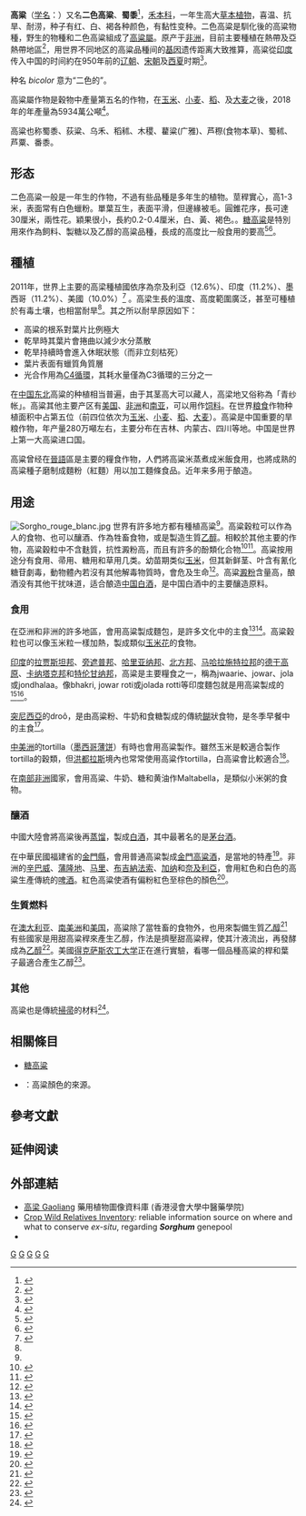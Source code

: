 {{Speciesbox 
| taxon = Sorghum bicolor 
| image = Sorghum_bicolor03.jpg
| status = NE
| status_system = IUCN3.1
| authority = ([[L.|L.]]) Moench, 1794
| synonyms = 
* ''Sorghum technicum''
* ''Holcus dochna''
* ''Holcus cernuus''
* ''Holcus bicolor''
* ''Holcus sorghum''
* ''Andropogon sorghum''
* ''Andropogon bicolor''
* ''Sorghum vulgare''
* ''Andropogon sorghum var. technicus''
}}
{{Nutritional value
| name=高粱
| kJ=1418
| protein=11.30 g
| fat=3.30 g
| carbs=74.63 g
| fiber=6.3 g
}}
'''高粱'''（[[学名|学名]]：''{{lang|la|Sorghum bicolor}}''）又名'''二色高粱'''、'''蜀黍'''<ref>{{TaiBNET| zh=蜀黍 | id=201688 | binomial=Sorghum bicolor | authority=(L.) Moench, 1794 | var= | accessdate=2013-01-24}}</ref>，[[禾本科|禾本科]]，一年生高大[[草本植物|草本植物]]，喜温、抗旱、耐涝，种子有红、白、褐各种颜色，有黏性变种。二色高粱是馴化後的高粱物種，野生的物種和二色高粱組成了[[高粱屬|高粱屬]]。原产于[[非洲|非洲]]，目前主要種植在熱帶及亞熱帶地區<ref>{{Cite journal|last1=Dillon|first1=Sally L.|last2=Shapter|first2=Frances M.|last3=Henry|first3=Robert J.|last4=Izquierdo|first4=Liz|last5=Lee|first5=L. Slade|title=Domestication to Crop Improvement: Genetic Resources for Sorghum and Saccharum (Andropogoneae)|journal=Annals of Botany|volume=100|issue=5|pages=975–989|date=1 September 2007|pmc=2759214|display-authors=3|pmid=17766842|doi=10.1093/aob/mcm192}}</ref>，用世界不同地区的高粱品種间的[[基因|基因]]遗传距离大致推算，高粱從[[印度|印度]]传入中国的时间約在950年前的[[辽朝|辽朝]]、[[宋朝|宋朝]]及[[西夏|西夏]]时期<ref>{{Cite web |url=http://www.guokr.com/article/440693/ |title=存档副本 |accessdate=2016-07-16 |archive-date=2016-07-15 |archive-url=https://web.archive.org/web/20160715081438/http://www.guokr.com/article/440693/ |dead-url=no }}</ref>。

种名 ''bicolor'' 意为“二色的”。

高粱屬作物是穀物中產量第五名的作物，在[[玉米|玉米]]、[[小麦|小麦]]、[[稻|稻]]、及[[大麦|大麦]]之後，2018年的年產量為5934萬公噸<ref>{{Cite web|title=FAOSTAT|url=http://www.fao.org/faostat/en/#data/QC|access-date=2020-09-27|website=www.fao.org}}</ref>。

高粱也称蜀黍、荻粱、乌禾、稻秫、木稷、藋粱(广雅)、芦穄(食物本草)、蜀秫、芦粟、番黍。

==形态==
二色高粱一般是一年生的作物，不過有些品種是多年生的植物。莖稈實心，高1-3米，表面常有白色蠟粉。單葉互生，表面平滑，但邊緣被毛。圓錐花序，長可達30厘米，兩性花。穎果很小，長約0.2-0.4厘米，白、黃、褐色。。[[糖高粱|糖高粱]]是特別用來作為飼料、製糖以及乙醇的高粱品種，長成的高度比一般食用的要高<ref name="FAO">{{Cite web|url=http://www.fao.org/ag/agp/agpc/doc/gbase/data/pf000319.htm|title=Grassland Index: ''Sorghum bicolor'' (L.) Moench|accessdate=2020-09-05|archive-date=2017-11-19|archive-url=https://web.archive.org/web/20171119193819/http://www.fao.org/ag/agp/agpc/doc/Gbase/DATA/pf000319.HTM|dead-url=no}}</ref><ref>{{cite web|title=Sweet Sorghum|url=http://sseassociation.org/SweetSorghum/default.aspx|publisher=Sweet Sorghum Ethanol Producers|accessdate=13 November 2012|archive-date=2016-10-28|archive-url=https://web.archive.org/web/20161028235747/http://sseassociation.org/SweetSorghum/default.aspx|dead-url=no}}</ref>。

==種植==
2011年，世界上主要的高梁種植國依序為奈及利亞（12.6%）、印度（11.2%）、墨西哥（11.2%）、美國（10.0%）<ref name=AGMRC>{{cite web |url=http://www.agmrc.org/commodities__products/grains__oilseeds/sorghum/sorghum-profile/ |title=AGMRC ''Sorghum'' profile |author1=Jeri Stroade |author2=Michael Boland |author3=Mykel Taylor |last-author-amp=yes |accessdate=2019-08-07 |archive-date=2015-11-28 |archive-url=https://web.archive.org/web/20151128163728/http://www.agmrc.org/commodities__products/grains__oilseeds/sorghum/sorghum-profile |dead-url=no }}</ref> 。高梁生長的溫度、高度範圍廣泛，甚至可種植於有毒土壤，也相當耐旱<ref name="FAO"/>。其之所以耐旱原因如下：

* 高粱的根系對葉片比例極大
* 乾旱時其葉片會捲曲以減少水分蒸散
* 乾旱持續時會進入休眠狀態（而非立刻枯死）
* 葉片表面有蠟質角質層
* 光合作用為[[C4类二氧化碳固定|C4循環]]，其耗水量僅為C3循環的三分之一

在[[中国东北|中国东北]]高粱的种植相当普遍，由于其茎高大可以藏人，高梁地又俗称為「青纱帐」。高粱其他主要产区有[[美国|美国]]、[[非洲|非洲]]和[[南亚|南亚]]，可以用作[[饲料|饲料]]。在世界[[粮食|粮食]]作物种植面积中占第五位（前四位依次为[[玉米|玉米]]、[[小麦|小麦]]、[[稻|稻]]、[[大麦|大麦]]）。高粱是中国重要的旱粮作物，年产量280万噸左右，主要分布在吉林、内蒙古、四川等地。中国是世界上第一大高粱进口国。

高粱曾经在[[晉語|晉語]]區是主要的糧食作物，人們將高粱米蒸煮成米飯食用，也將成熟的高粱種子磨制成麵粉（紅麵）用以加工麵條食品。近年来多用于酿造。

==用途==
[[File:Sorgho_rouge_blanc.jpg|thumb]]
世界有許多地方都有種植高粱<ref name=AGMRC/>。高粱穀粒可以作為人的食物、也可以釀酒、作為牲畜食物，或是製造生質[[乙醇|乙醇]]。相較於其他主要的作物，高粱穀粒中不含麩質，抗性澱粉高，而且有許多的酚類化合物<ref name="sciencedirect.com">{{Cite journal|last1=Awika|first1=Joseph M.|last2=Rooney|first2=Lloyd W.|date=2004-05-01|title=Sorghum phytochemicals and their potential impact on human health|url=http://www.sciencedirect.com/science/article/pii/S003194220400144X|journal=Phytochemistry|language=en|volume=65|issue=9|pages=1199–1221|doi=10.1016/j.phytochem.2004.04.001|pmid=15184005|issn=0031-9422}}</ref><ref>{{Cite journal|last1=Rooney|first1=Lloyd|last2=Dykes|first2=Linda|date=2013-10-01|title=Utilization of African Grains in Nutritionally Unique Foods|url=http://dx.doi.org/10.1094/cplex-2013-1001-24b|journal=CFW Plexus|doi=10.1094/cplex-2013-1001-24b|issn=2168-118X|doi-access=free}}</ref>。高粱按用途分有食用、帚用、糖用和草用几类。幼苗期类似[[玉米|玉米]]，但其新鲜茎、叶含有氰化糖苷劇毒，動物體內若沒有其他解毒物質時，會危及生命<ref>{{Cite web |title=芻料用高粱與草食動物 |url=https://www.angrin.tlri.gov.tw/cow/dfar122/dfar122p2.htm |access-date=2021-05-20 |author=蕭素碧 |publisher=台灣畜產種原資訊網}}</ref>。高粱[[澱粉|澱粉]]含量高，酿酒没有其他干扰味道，适合酿造[[白酒_(蒸餾酒)|中国白酒]]，是中国白酒中的主要釀造原料。
===食用===
{{Nutritional value
| name=高粱
| kJ=1418
| protein=11.30 g
| fat=3.30 g
| carbs=74.63 g
| fiber=6.3 g}}

在亞洲和非洲的許多地區，會用高粱製成麵包，是許多文化中的主食<ref>{{cite book|title=Plant Taxonomy|author=O P Sharma|publisher=Tata McGraw-Hill|year=1993|isbn=978-0-07-460373-4|pages=439}}</ref><ref>{{cite book |author=National Research Council |title=Lost Crops of Africa: Volume I: Grains |url=http://books.nap.edu/openbook.php?record_id=2305 |access-date=2008-07-18 |date=1996-02-14 |publisher=National Academies Press |isbn=978-0-309-04990-0 |chapter=Sorghum |chapter-url=http://books.nap.edu/openbook.php?record_id=2305&page=127 }}</ref>。高粱穀粒也可以像玉米粒一樣加熱，製成類似[[玉米花|玉米花]]的食物。

[[印度|印度]]的[[拉贾斯坦邦|拉贾斯坦邦]]、[[旁遮普邦|旁遮普邦]]、[[哈里亚纳邦|哈里亚纳邦]]、[[北方邦|北方邦]]、[[马哈拉施特拉邦|马哈拉施特拉邦]]的[[德干高原|德干高原]]、[[卡纳塔克邦|卡纳塔克邦]]和[[特伦甘纳邦|特伦甘纳邦]]，高粱是主要糧食之一，稱為jwaarie、jowar、jola或jondhalaa。像bhakri, jowar roti或jolada rotti等印度麵包就是用高粱製成的<ref name="Sen2004">{{cite book|author=Colleen Taylor Sen|title=Food Culture in India|url=https://books.google.com/books?id=YIyV_5wrplMC&pg=PA41|year=2004|publisher=Greenwood Publishing Group|isbn=978-0-313-32487-1|page=80}}</ref><ref name="AkhtarLearmonth1985">{{cite book|author1=Rais Akhtar|author2=Andrew Thomas Amos Learmonth|title=Geographical Aspects of Health and Disease in India|url=https://books.google.com/books?id=lm-T1sbNdPwC&pg=PA245|year=1985|publisher=Concept Publishing Company|page=251|id=GGKEY:HH184Y8TYNS}}</ref>。

[[突尼西亞|突尼西亞]]的droô，是由高粱粉、牛奶和食糖製成的傳統[[餬|餬]]狀食物，是冬季早餐中的主食<ref>{{Cite web|url=http://www.wepostmag.com/sorgho-droo-collation-hivernale/|title=Le sorgho " Droô ", la collation hivernale|date=May 28, 2012|website=wepostmag|access-date=2020-04-24}}</ref>。

[[中美洲|中美洲]]的tortilla（[[墨西哥薄饼|墨西哥薄饼]]）有時也會用高粱製作。雖然玉米是較適合製作tortilla的穀類，但[[洪都拉斯|洪都拉斯]]境內也常常使用高粱作tortilla，白高粱會比較適合<ref name=":1">{{Cite web|url=http://www.fao.org/docrep/t0818e/T0818E0h.htm|title=Sorghum and millets in human nutrition|website=www.fao.org|access-date=2017-04-05}}</ref>。

在[[南部非洲|南部非洲]]國家，會用高粱、牛奶、糖和黄油作Maltabella，是類似小米粥的食物。

===釀酒===
中國大陸會將高粱{{le|發酵 (食物)|fermentation (food)|發酵}}後再[[蒸馏|蒸馏]]，製成[[白酒_(蒸餾酒)|白酒]]，其中最著名的是[[茅台酒|茅台酒]]。

在中華民國福建省的[[金門縣|金門縣]]，會用普通高粱製成[[金門高粱酒|金門高粱酒]]，是當地的特產<ref>{{Cite web |title=金門高粱酒 |url=http://nrch.culture.tw/twpedia.aspx?id=19998 |access-date=2021-05-20 |publisher=台灣大百科全書 |language=zh-hant}}</ref>。非洲的[[辛巴威|辛巴威]]、[[蒲隆地|蒲隆地]]、[[马里|马里]]、[[布吉納法索|布吉納法索]]、[[加纳|加纳]]和[[奈及利亞|奈及利亞]]，會用紅色和白色的高粱生產傳統的[[啤酒|啤酒]]。紅色高粱使酒有偏粉紅色至棕色的顏色<ref>{{cite web|url=http://www.agribusinessweek.com/sweet-sorghum-a-new-smart-biofuel-crop/|title=Sweet Sorghum : A New "Smart Biofuel Crop|publisher=agribusinessweek.com|date=30 June 2008|url-status=dead|archive-url=https://web.archive.org/web/20150527004827/http://www.agribusinessweek.com/sweet-sorghum-a-new-smart-biofuel-crop/|archive-date=27 May 2015}}</ref>。

===生質燃料===
在[[澳大利亚|澳大利亚]]、[[南美洲|南美洲]]和[[美国|美国]]，高粱除了當牲畜的食物外，也用來製備生質[[乙醇|乙醇]]<ref>{{Cite web|url=https://www.sorghumcheckoff.com/https://www.sorghumcheckoff.com/|title=United Sorghum Checkoff Program | Investing in Sorghum Profitability|website=United Sorghum Checkoff}}</ref>
有些國家是用甜高粱稈來產生乙醇，作法是擠壓甜高粱稈，使其汁液流出，再發酵成為[[乙醇|乙醇]]<ref>{{cite web|url=http://www.agribusinessweek.com/sweet-sorghum-a-new-smart-biofuel-crop/|title=Sweet Sorghum : A New "Smart Biofuel Crop|publisher=agribusinessweek.com|date=30 June 2008|url-status=dead|archive-url=https://web.archive.org/web/20150527004827/http://www.agribusinessweek.com/sweet-sorghum-a-new-s.|archive-date=2015-05-27}}</ref>。美國[[得克萨斯农工大学|得克萨斯农工大学]]正在進行實驗，看哪一個品種高粱的桿和葉子最適合產生乙醇<ref>{{cite web|url=http://agnewsarchive.tamu.edu/dailynews/stories/FUEL/Oct0107a.htm|title=Ceres and Texas A&M to Develop and Market High-Biomass Sorghum for Biofuels (Texas A&M University System Agriculture Program)|website=gnewsarchive.tamu.edu|date=1 October 2007|url-status=dead|archive-url=https://web.archive.org/web/20080724231547/http://agnewsarchive.tamu.edu/dailynews/stories/FUEL/Oct0107a.htm|archive-date=24 July 2008}}</ref>。

===其他===
高粱也是傳統[[掃帚|掃帚]]的材料<ref>{{cite web | title=How to make a broom | url=http://www.motherearthnews.com/Do-It-Yourself/How-To-Make-A-Broom.aspx | publisher=Ogden Publications, Inc | access-date=2010-03-16}}</ref>。

==相關條目==
*[[糖高粱|糖高粱]]
*{{le|芹菜定|Apigeninidin}}：高粱顏色的來源。

== 參考文獻 ==
{{reflist}}

== 延伸阅读 ==
{{Wikisource further reading}}

==外部連結==		
{{Commons category}}
{{wikispecies-inline|Sorghum bicolor|蜀黍}}
* [http://libproject.hkbu.edu.hk/was40/detail?lang=ch&channelid=1288&searchword=herb_id=D01204 高梁 Gaoliang] {{Wayback|url=http://libproject.hkbu.edu.hk/was40/detail?lang=ch&channelid=1288&searchword=herb_id=D01204 |date=20160304123115 }} 藥用植物圖像資料庫 (香港浸會大學中醫藥學院) {{zh-hant}}{{en}}
* [http://www.cwrdiversity.org/checklist/genepool-details.php?id%5b%5d=21 Crop Wild Relatives Inventory]{{Dead link}}: reliable information source on where and what to conserve ''ex-situ'', regarding '''''Sorghum''''' genepool
* {{cite web|url=https://www.ars-grin.gov/cgi-bin/npgs/html/taxon.pl?454806|title=Taxon: Sorghum bicolor (L.) Moench subsp. bicolor - information from National Plant Germplasm System/GRIN|date=2008-03-05|website=Germplasm Resources Information Network (GRIN): GRIN Taxonomy for Plants|publisher=United States Department of Agriculture Agricultural Research Service|location=[[Beltsville|Beltsville]] Area, USA|accessdate=2008-12-12|archive-date=2015-09-24|archive-url=https://web.archive.org/web/20150924154103/http://www.ars-grin.gov/cgi-bin/npgs/html/taxon.pl?454806|dead-url=yes}}

{{生物能源}}
{{Taxonbar|from=Q332062}}

[[Category:粮食|G]]
[[Category:高粱属|G]]
[[Category:谷物|G]]
[[Category:非洲植物|G]]
[[Category:1794年描述的植物|G]]